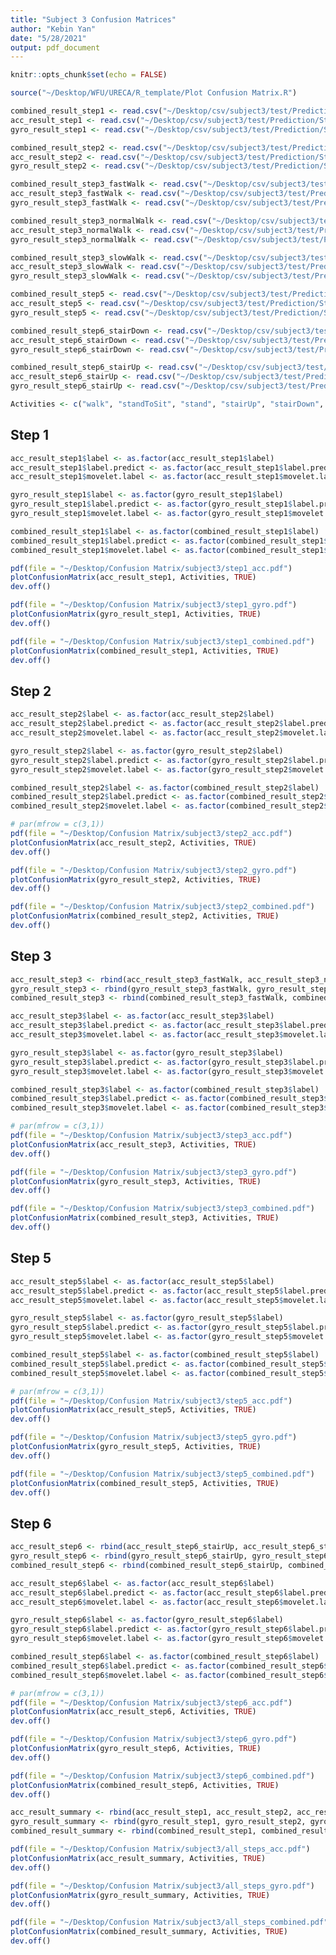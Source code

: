 ```yaml
---
title: "Subject 3 Confusion Matrices"
author: "Kebin Yan"
date: "5/28/2021"
output: pdf_document
---
```


```r
knitr::opts_chunk$set(echo = FALSE)
```

```r
source("~/Desktop/WFU/URECA/R_template/Plot Confusion Matrix.R")
```


```r
combined_result_step1 <- read.csv("~/Desktop/csv/subject3/test/Prediction/Step1/revised_combined_front_pred.csv")
acc_result_step1 <- read.csv("~/Desktop/csv/subject3/test/Prediction/Step1/revised_acc_front_pred.csv")
gyro_result_step1 <- read.csv("~/Desktop/csv/subject3/test/Prediction/Step1/revised_gyro_on_acc_front_pred.csv")

combined_result_step2 <- read.csv("~/Desktop/csv/subject3/test/Prediction/Step2/revised_combined_front_pred.csv")
acc_result_step2 <- read.csv("~/Desktop/csv/subject3/test/Prediction/Step2/revised_acc_front_pred.csv")
gyro_result_step2 <- read.csv("~/Desktop/csv/subject3/test/Prediction/Step2/revised_gyro_on_acc_front_pred.csv")

combined_result_step3_fastWalk <- read.csv("~/Desktop/csv/subject3/test/Prediction/Step3/fast_walk/revised_combined_front_pred_fast.csv")
acc_result_step3_fastWalk <- read.csv("~/Desktop/csv/subject3/test/Prediction/Step3/fast_walk/revised_acc_front_pred_fast.csv")
gyro_result_step3_fastWalk <- read.csv("~/Desktop/csv/subject3/test/Prediction/Step3/fast_walk/revised_gyro_on_acc_front_pred_fast.csv")

combined_result_step3_normalWalk <- read.csv("~/Desktop/csv/subject3/test/Prediction/Step3/normal_walk/revised_combined_front_pred_normal.csv")
acc_result_step3_normalWalk <- read.csv("~/Desktop/csv/subject3/test/Prediction/Step3/normal_walk/revised_acc_front_pred_normal.csv")
gyro_result_step3_normalWalk <- read.csv("~/Desktop/csv/subject3/test/Prediction/Step3/normal_walk/revised_gyro_on_acc_front_pred_normal.csv")

combined_result_step3_slowWalk <- read.csv("~/Desktop/csv/subject3/test/Prediction/Step3/slow_walk/revised_combined_front_pred_slow.csv")
acc_result_step3_slowWalk <- read.csv("~/Desktop/csv/subject3/test/Prediction/Step3/slow_walk/revised_acc_front_pred_slow.csv")
gyro_result_step3_slowWalk <- read.csv("~/Desktop/csv/subject3/test/Prediction/Step3/slow_walk/revised_gyro_on_acc_front_pred_slow.csv")

combined_result_step5 <- read.csv("~/Desktop/csv/subject3/test/Prediction/Step5/revised_combined_front_pred.csv")
acc_result_step5 <- read.csv("~/Desktop/csv/subject3/test/Prediction/Step5/revised_acc_front_pred.csv")
gyro_result_step5 <- read.csv("~/Desktop/csv/subject3/test/Prediction/Step5/revised_gyro_on_acc_front_pred.csv")

combined_result_step6_stairDown <- read.csv("~/Desktop/csv/subject3/test/Prediction/Step6/stairDown/revised_combined_front_pred.csv")
acc_result_step6_stairDown <- read.csv("~/Desktop/csv/subject3/test/Prediction/Step6/stairDown/revised_acc_front_pred.csv")
gyro_result_step6_stairDown <- read.csv("~/Desktop/csv/subject3/test/Prediction/Step6/stairDown/revised_gyro_on_acc_front_pred.csv")

combined_result_step6_stairUp <- read.csv("~/Desktop/csv/subject3/test/Prediction/Step6/stairUp/revised_combined_front_pred.csv")
acc_result_step6_stairUp <- read.csv("~/Desktop/csv/subject3/test/Prediction/Step6/stairUp/revised_acc_front_pred.csv")
gyro_result_step6_stairUp <- read.csv("~/Desktop/csv/subject3/test/Prediction/Step6/stairUp/revised_gyro_on_acc_front_pred.csv")
```

```r
Activities <- c("walk", "standToSit", "stand", "stairUp", "stairDown", "sitToStand", "sit", "revolving door")
```

## Step 1

```r
acc_result_step1$label <- as.factor(acc_result_step1$label)
acc_result_step1$label.predict <- as.factor(acc_result_step1$label.predict)
acc_result_step1$movelet.label <- as.factor(acc_result_step1$movelet.label)

gyro_result_step1$label <- as.factor(gyro_result_step1$label)
gyro_result_step1$label.predict <- as.factor(gyro_result_step1$label.predict)
gyro_result_step1$movelet.label <- as.factor(gyro_result_step1$movelet.label)

combined_result_step1$label <- as.factor(combined_result_step1$label)
combined_result_step1$label.predict <- as.factor(combined_result_step1$label.predict)
combined_result_step1$movelet.label <- as.factor(combined_result_step1$movelet.label)
```

```r
pdf(file = "~/Desktop/Confusion Matrix/subject3/step1_acc.pdf")
plotConfusionMatrix(acc_result_step1, Activities, TRUE)
dev.off()

pdf(file = "~/Desktop/Confusion Matrix/subject3/step1_gyro.pdf")
plotConfusionMatrix(gyro_result_step1, Activities, TRUE)
dev.off()

pdf(file = "~/Desktop/Confusion Matrix/subject3/step1_combined.pdf")
plotConfusionMatrix(combined_result_step1, Activities, TRUE)
dev.off()
```


## Step 2

```r
acc_result_step2$label <- as.factor(acc_result_step2$label)
acc_result_step2$label.predict <- as.factor(acc_result_step2$label.predict)
acc_result_step2$movelet.label <- as.factor(acc_result_step2$movelet.label)

gyro_result_step2$label <- as.factor(gyro_result_step2$label)
gyro_result_step2$label.predict <- as.factor(gyro_result_step2$label.predict)
gyro_result_step2$movelet.label <- as.factor(gyro_result_step2$movelet.label)

combined_result_step2$label <- as.factor(combined_result_step2$label)
combined_result_step2$label.predict <- as.factor(combined_result_step2$label.predict)
combined_result_step2$movelet.label <- as.factor(combined_result_step2$movelet.label)
```

```r
# par(mfrow = c(3,1))
pdf(file = "~/Desktop/Confusion Matrix/subject3/step2_acc.pdf")
plotConfusionMatrix(acc_result_step2, Activities, TRUE)
dev.off()

pdf(file = "~/Desktop/Confusion Matrix/subject3/step2_gyro.pdf")
plotConfusionMatrix(gyro_result_step2, Activities, TRUE)
dev.off()

pdf(file = "~/Desktop/Confusion Matrix/subject3/step2_combined.pdf")
plotConfusionMatrix(combined_result_step2, Activities, TRUE)
dev.off()
```


## Step 3

```r
acc_result_step3 <- rbind(acc_result_step3_fastWalk, acc_result_step3_normalWalk, acc_result_step3_slowWalk)
gyro_result_step3 <- rbind(gyro_result_step3_fastWalk, gyro_result_step3_normalWalk, gyro_result_step3_slowWalk)
combined_result_step3 <- rbind(combined_result_step3_fastWalk, combined_result_step3_normalWalk, combined_result_step3_slowWalk)
```

```r
acc_result_step3$label <- as.factor(acc_result_step3$label)
acc_result_step3$label.predict <- as.factor(acc_result_step3$label.predict)
acc_result_step3$movelet.label <- as.factor(acc_result_step3$movelet.label)

gyro_result_step3$label <- as.factor(gyro_result_step3$label)
gyro_result_step3$label.predict <- as.factor(gyro_result_step3$label.predict)
gyro_result_step3$movelet.label <- as.factor(gyro_result_step3$movelet.label)

combined_result_step3$label <- as.factor(combined_result_step3$label)
combined_result_step3$label.predict <- as.factor(combined_result_step3$label.predict)
combined_result_step3$movelet.label <- as.factor(combined_result_step3$movelet.label)
```

```r
# par(mfrow = c(3,1))
pdf(file = "~/Desktop/Confusion Matrix/subject3/step3_acc.pdf")
plotConfusionMatrix(acc_result_step3, Activities, TRUE)
dev.off()

pdf(file = "~/Desktop/Confusion Matrix/subject3/step3_gyro.pdf")
plotConfusionMatrix(gyro_result_step3, Activities, TRUE)
dev.off()

pdf(file = "~/Desktop/Confusion Matrix/subject3/step3_combined.pdf")
plotConfusionMatrix(combined_result_step3, Activities, TRUE)
dev.off()
```

## Step 5

```r
acc_result_step5$label <- as.factor(acc_result_step5$label)
acc_result_step5$label.predict <- as.factor(acc_result_step5$label.predict)
acc_result_step5$movelet.label <- as.factor(acc_result_step5$movelet.label)

gyro_result_step5$label <- as.factor(gyro_result_step5$label)
gyro_result_step5$label.predict <- as.factor(gyro_result_step5$label.predict)
gyro_result_step5$movelet.label <- as.factor(gyro_result_step5$movelet.label)

combined_result_step5$label <- as.factor(combined_result_step5$label)
combined_result_step5$label.predict <- as.factor(combined_result_step5$label.predict)
combined_result_step5$movelet.label <- as.factor(combined_result_step5$movelet.label)
```

```r
# par(mfrow = c(3,1))
pdf(file = "~/Desktop/Confusion Matrix/subject3/step5_acc.pdf")
plotConfusionMatrix(acc_result_step5, Activities, TRUE)
dev.off()

pdf(file = "~/Desktop/Confusion Matrix/subject3/step5_gyro.pdf")
plotConfusionMatrix(gyro_result_step5, Activities, TRUE)
dev.off()

pdf(file = "~/Desktop/Confusion Matrix/subject3/step5_combined.pdf")
plotConfusionMatrix(combined_result_step5, Activities, TRUE)
dev.off()
```

## Step 6

```r
acc_result_step6 <- rbind(acc_result_step6_stairUp, acc_result_step6_stairDown)
gyro_result_step6 <- rbind(gyro_result_step6_stairUp, gyro_result_step6_stairDown)
combined_result_step6 <- rbind(combined_result_step6_stairUp, combined_result_step6_stairDown)
```

```r
acc_result_step6$label <- as.factor(acc_result_step6$label)
acc_result_step6$label.predict <- as.factor(acc_result_step6$label.predict)
acc_result_step6$movelet.label <- as.factor(acc_result_step6$movelet.label)

gyro_result_step6$label <- as.factor(gyro_result_step6$label)
gyro_result_step6$label.predict <- as.factor(gyro_result_step6$label.predict)
gyro_result_step6$movelet.label <- as.factor(gyro_result_step6$movelet.label)

combined_result_step6$label <- as.factor(combined_result_step6$label)
combined_result_step6$label.predict <- as.factor(combined_result_step6$label.predict)
combined_result_step6$movelet.label <- as.factor(combined_result_step6$movelet.label)
```

```r
# par(mfrow = c(3,1))
pdf(file = "~/Desktop/Confusion Matrix/subject3/step6_acc.pdf")
plotConfusionMatrix(acc_result_step6, Activities, TRUE)
dev.off()

pdf(file = "~/Desktop/Confusion Matrix/subject3/step6_gyro.pdf")
plotConfusionMatrix(gyro_result_step6, Activities, TRUE)
dev.off()

pdf(file = "~/Desktop/Confusion Matrix/subject3/step6_combined.pdf")
plotConfusionMatrix(combined_result_step6, Activities, TRUE)
dev.off()
```

```r
acc_result_summary <- rbind(acc_result_step1, acc_result_step2, acc_result_step3, acc_result_step5, acc_result_step6)
gyro_result_summary <- rbind(gyro_result_step1, gyro_result_step2, gyro_result_step3, gyro_result_step5, gyro_result_step6)
combined_result_summary <- rbind(combined_result_step1, combined_result_step2, combined_result_step3, combined_result_step5, combined_result_step6)
```

```r
pdf(file = "~/Desktop/Confusion Matrix/subject3/all_steps_acc.pdf")
plotConfusionMatrix(acc_result_summary, Activities, TRUE)
dev.off()

pdf(file = "~/Desktop/Confusion Matrix/subject3/all_steps_gyro.pdf")
plotConfusionMatrix(gyro_result_summary, Activities, TRUE)
dev.off()

pdf(file = "~/Desktop/Confusion Matrix/subject3/all_steps_combined.pdf")
plotConfusionMatrix(combined_result_summary, Activities, TRUE)
dev.off()
```